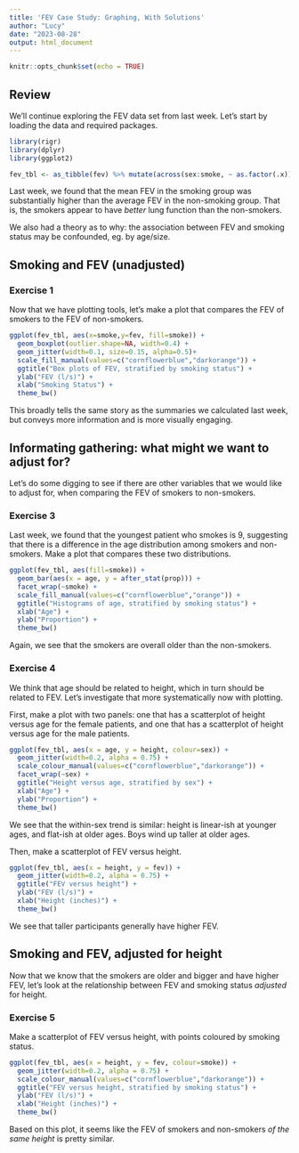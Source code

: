 ```yaml
---
title: 'FEV Case Study: Graphing, With Solutions'
author: "Lucy"
date: "2023-08-28"
output: html_document
---
```


```r
knitr::opts_chunk$set(echo = TRUE)
```

## Review 

We'll continue exploring the FEV data set from last week. Let's start by loading the data and required packages.

```r
library(rigr) 
library(dplyr)
library(ggplot2)

fev_tbl <- as_tibble(fev) %>% mutate(across(sex:smoke, ~ as.factor(.x)))
```

Last week, we found that the mean FEV in the smoking group was substantially higher than the average FEV in the non-smoking group. That is, the smokers appear to have *better* lung function than the non-smokers. 

We also had a theory as to why: the association between FEV and smoking status may be confounded, eg. by age/size.

## Smoking and FEV (unadjusted)

### Exercise 1 

Now that we have plotting tools, let's make a plot that compares the FEV of smokers to the FEV of non-smokers. 

```r
ggplot(fev_tbl, aes(x=smoke,y=fev, fill=smoke)) +
  geom_boxplot(outlier.shape=NA, width=0.4) + 
  geom_jitter(width=0.1, size=0.15, alpha=0.5)+
  scale_fill_manual(values=c("cornflowerblue","darkorange")) + 
  ggtitle("Box plots of FEV, stratified by smoking status") +
  ylab("FEV (l/s)") +
  xlab("Smoking Status") + 
  theme_bw()
```

This broadly tells the same story as the summaries we calculated last week, but conveys more information and is more visually engaging. 

## Informating gathering: what might we want to adjust for? 

Let's do some digging to see if there are other variables that we would like to adjust for, when comparing the FEV of smokers to non-smokers.

### Exercise 3

Last week, we found that the youngest patient who smokes is 9, suggesting that there is a difference in the age distribution among smokers and non-smokers. Make a plot that compares these two distributions.

```r
ggplot(fev_tbl, aes(fill=smoke)) + 
  geom_bar(aes(x = age, y = after_stat(prop))) + 
  facet_wrap(~smoke) +
  scale_fill_manual(values=c("cornflowerblue","orange")) + 
  ggtitle("Histograms of age, stratified by smoking status") +
  xlab("Age") + 
  ylab("Proportion") + 
  theme_bw()
```

Again, we see that the smokers are overall older than the non-smokers. 

### Exercise 4

We think that age should be related to height, which in turn should be related to FEV. Let's investigate that more systematically now with plotting. 

First, make a plot with two panels: one that has a scatterplot of height versus age for the female patients, and one that has a scatterplot of height versus age for the male patients. 

```r
ggplot(fev_tbl, aes(x = age, y = height, colour=sex)) + 
  geom_jitter(width=0.2, alpha = 0.75) + 
  scale_colour_manual(values=c("cornflowerblue","darkorange")) + 
  facet_wrap(~sex) + 
  ggtitle("Height versus age, stratified by sex") +
  xlab("Age") + 
  ylab("Proportion") + 
  theme_bw()
```

We see that the within-sex trend is similar: height is linear-ish at younger ages, and flat-ish at older ages. Boys wind up taller at older ages. 

Then, make a scatterplot of FEV versus height.

```r
ggplot(fev_tbl, aes(x = height, y = fev)) + 
  geom_jitter(width=0.2, alpha = 0.75) + 
  ggtitle("FEV versus height") +
  ylab("FEV (l/s)") +
  xlab("Height (inches)") + 
  theme_bw()
```

We see that taller participants generally have higher FEV. 

## Smoking and FEV, adjusted for height

Now that we know that the smokers are older and bigger and have higher FEV, let's look at the relationship between FEV and smoking status *adjusted* for height. 

### Exercise 5

Make a scatterplot of FEV versus height, with points coloured by smoking status.

```r
ggplot(fev_tbl, aes(x = height, y = fev, colour=smoke)) + 
  geom_jitter(width=0.2, alpha = 0.75) + 
  scale_colour_manual(values=c("cornflowerblue","darkorange")) + 
  ggtitle("FEV versus height, stratified by smoking status") +
  ylab("FEV (l/s)") +
  xlab("Height (inches)") + 
  theme_bw()
```

Based on this plot, it seems like the FEV of smokers and non-smokers *of the same height* is pretty similar. 